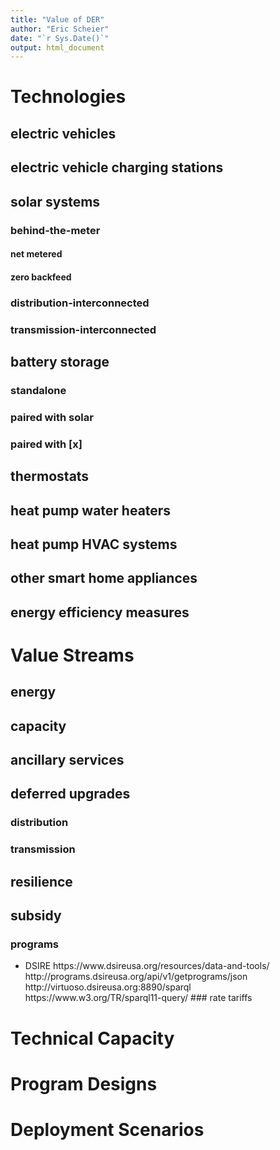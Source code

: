 ---
title: "Value of DER"
author: "Eric Scheier"
date: "`r Sys.Date()`"
output: html_document
---

# Technologies

## electric vehicles
## electric vehicle charging stations
## solar systems
### behind-the-meter
#### net metered
#### zero backfeed
### distribution-interconnected
### transmission-interconnected
## battery storage
### standalone
### paired with solar
### paired with [x]
## thermostats
## heat pump water heaters
## heat pump HVAC systems
## other smart home appliances
## energy efficiency measures


# Value Streams

## energy
## capacity
## ancillary services
## deferred upgrades
### distribution 
### transmission
## resilience
## subsidy
### programs
+ DSIRE
  https://www.dsireusa.org/resources/data-and-tools/
  http://programs.dsireusa.org/api/v1/getprograms/json
  http://virtuoso.dsireusa.org:8890/sparql
  https://www.w3.org/TR/sparql11-query/
### rate tariffs

# Technical Capacity

# Program Designs

# Deployment Scenarios
